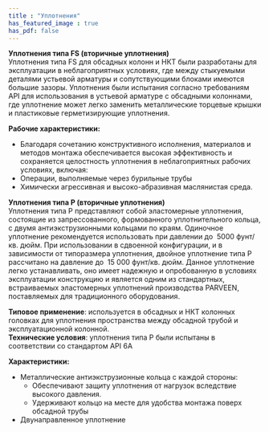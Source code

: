 ```yaml
---
title : "Уплотнения"
has_featured_image : true
has_pdf: false
---
```


<strong>Уплотнения типа FS (вторичные уплотнения)</strong><br />
Уплотнения типа FS для обсадных колонн и НКТ были разработаны для эксплуатации в неблагоприятных условиях, где между стыкуемыми деталями устьевой арматуры и сопутствующими блоками имеются большие зазоры. Уплотнения были испытания согласно требованиям API для использования в устьевой арматуре с обсадными колоннами, где уплотнение может легко заменить металлические торцевые крышки и пластиковые герметизирующие уплотнения.

<strong>Рабочие характеристики:</strong><br />
- Благодаря сочетанию конструктивного исполнения, материалов и методов монтажа обеспечивается высокая эффективность и сохраняется целостность уплотнения в неблагоприятных рабочих условиях, включая:
- Операции, выполняемые через бурильные трубы
- Химически агрессивная и высоко-абразивная маслянистая среда.

<strong>Уплотнения типа P (вторичные уплотнения)</strong><br />
Уплотнения типа P представляют собой эластомерные уплотнения, состоящие из запрессованного, формованного уплотнительного кольца, с двумя антиэкструзионными кольцами по краям.  Одиночное уплотнение рекомендуется использовать при давлении до  5000 фунт/кв. дюйм. При использовании в сдвоенной конфигурации, и в зависимости от типоразмера уплотнения, двойное уплотнение типа P рассчитано на давление до  15 000 фунт/кв. дюйм. Данное уплотнение легко устанавливать, оно имеет надежную и опробованную в условиях эксплуатации конструкцию и является одним из стандартных, встраиваемых эластомерных уплотнений производства PARVEEN, поставляемых для традиционного оборудования.

<strong>Типовое применение</strong>: используется в обсадных и НКТ колонных головках для уплотнения пространства между обсадной трубой и эксплуатационной колонной.<br />
<strong>Технические условия</strong>: уплотнения типа P были испытаны в соответствии со стандартом API 6A<br />

<strong>Характеристики:</strong><br />
- Металлические антиэкструзионные кольца с каждой стороны:
    - Обеспечивают защиту уплотнения от нагрузок вследствие высокого давления.
    - Удерживают кольцо на месте для удобства монтажа поверх обсадной трубы
- Двунаправленное уплотнение
